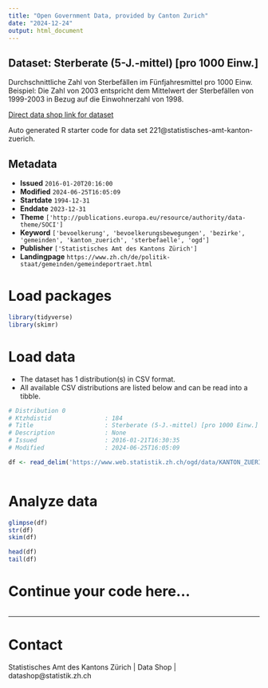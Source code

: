 ```yaml
---
title: "Open Government Data, provided by Canton Zurich"
date: "2024-12-24"
output: html_document
---
```


## Dataset: Sterberate (5-J.-mittel) [pro 1000 Einw.]

Durchschnittliche Zahl von Sterbefällen im Fünfjahresmittel pro 1000 Einw. Beispiel: Die Zahl von 2003 entspricht dem Mittelwert der Sterbefällen von 1999-2003 in Bezug auf die Einwohnerzahl von 1998.

[Direct data shop link for dataset](https://www.zh.ch/de/politik-staat/statistik-daten/datenkatalog.html#/datasets/221@statistisches-amt-kanton-zuerich)

Auto generated R starter code for data set 221@statistisches-amt-kanton-zuerich.

## Metadata

- **Issued** `2016-01-20T20:16:00`
- **Modified** `2024-06-25T16:05:09`
- **Startdate** `1994-12-31`
- **Enddate** `2023-12-31`
- **Theme** `['http://publications.europa.eu/resource/authority/data-theme/SOCI']`
- **Keyword** `['bevoelkerung', 'bevoelkerungsbewegungen', 'bezirke', 'gemeinden', 'kanton_zuerich', 'sterbefaelle', 'ogd']`
- **Publisher** `['Statistisches Amt des Kantons Zürich']`
- **Landingpage** `https://www.zh.ch/de/politik-staat/gemeinden/gemeindeportraet.html`


# Load packages

```r

library(tidyverse)
library(skimr)

```

# Load data

-   The dataset has 1 distribution(s) in CSV format.
-   All available CSV distributions are listed below and can be read into a tibble.

```r

# Distribution 0
# Ktzhdistid               : 184
# Title                    : Sterberate (5-J.-mittel) [pro 1000 Einw.]
# Description              : None
# Issued                   : 2016-01-21T16:30:35
# Modified                 : 2024-06-25T16:05:09

df <- read_delim('https://www.web.statistik.zh.ch/ogd/data/KANTON_ZUERICH_156.csv')



```

# Analyze data

```r

glimpse(df)
str(df)
skim(df)

head(df)
tail(df)

```

# Continue your code here...

```r

```

------------------------------------------------------------------------

# Contact

Statistisches Amt des Kantons Zürich | Data Shop | datashop@statistik.zh.ch
